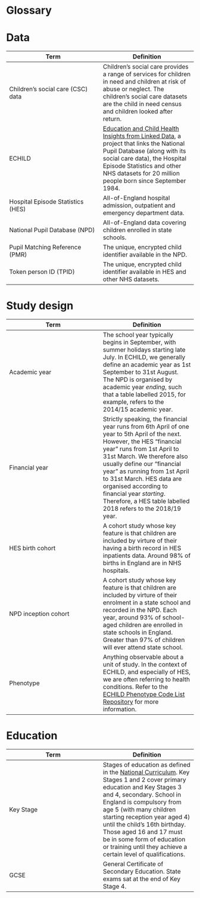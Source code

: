 # Glossary {.unnumbered}

# Data
Term | Definition
--- | ---
Children's social care (CSC) data | Children's social care provides a range of services for children in need and children at risk of abuse or neglect. The children's social care datasets are the child in need census and children looked after return.
ECHILD | [Education and Child Health Insights from Linked Data](https://www.echild.ac.uk){target="_blank"}, a project that links the National Pupil Database (along with its social care data), the Hospital Episode Statistics and other NHS datasets for 20 million people born since September 1984.
Hospital Episode Statistics (HES) | All-of-England hospital admission, outpatient and emergency department data.
National Pupil Database (NPD) | All-of-England data covering children enrolled in state schools.
Pupil Matching Reference (PMR) | The unique, encrypted child identifier available in the NPD.
Token person ID (TPID) | The unique, encrypted child identifier available in HES and other NHS datasets.

# Study design
Term | Definition
--- | ---
Academic year | The school year typically begins in September, with summer holidays starting late July. In ECHILD, we generally define an academic year as 1st September to 31st August. The NPD is organised by academic year *ending*, such that a table labelled 2015, for example, refers to the 2014/15 academic year.
Financial year | Strictly speaking, the financial year runs from 6th April of one year to 5th April of the next. However, the HES "financial year" runs from 1st April to 31st March. We therefore also usually define our "financial year" as running from 1st April to 31st March. HES data are organised according to financial year *starting*. Therefore, a HES table labelled 2018 refers to the 2018/19 year.
HES birth cohort | A cohort study whose key feature is that children are included by virture of their having a birth record in HES inpatients data. Around 98% of births in England are in NHS hospitals.
NPD inception cohort | A cohort study whose key feature is that children are included by virture of their enrolment in a state school and recorded in the NPD. Each year, around 93% of school-aged children are enrolled in state schools in England. Greater than 97% of children will ever attend state school.
Phenotype | Anything observable about a unit of study. In the context of ECHILD, and especially of HES, we are often referring to health conditions. Refer to the [ECHILD Phenotype Code List Repository](https://code.echild.ac.uk){target="_blank"} for more information.

# Education
Term | Definition
--- | ---
Key Stage | Stages of education as defined in the [National Curriculum](https://www.gov.uk/national-curriculum){target="_blank"}. Key Stages 1 and 2 cover primary education and Key Stages 3 and 4, secondary. School in England is compulsory from age 5 (with many children starting reception year aged 4) until the child's 16th birthday. Those aged 16 and 17 must be in some form of education or training until they achieve a certain level of qualifications.
GCSE | General Certificate of Secondary Education. State exams sat at the end of Key Stage 4.
